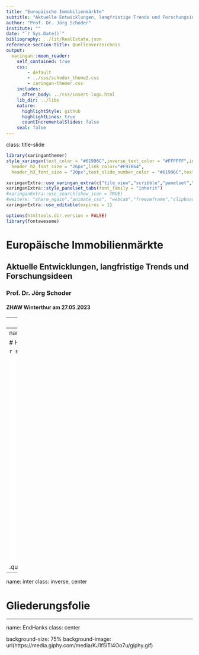 ```yaml
---
title: "Europäische Immobilienmärkte"
subtitle: "Aktuelle Entwicklungen, langfristige Trends und Forschungsideen"
author: "Prof. Dr. Jörg Schoder"
institute: "" 
date: "`r Sys.Date()`"
bibliography: ../lit/RealEstate.json
reference-section-title: Quellenverzeichnis
output:
  xaringan::moon_reader:
    self_contained: true
    css: 
        - default
        - ../css/schoder_theme2.css
        - xaringan-themer.css
    includes:
      after_body: ../css/insert-logo.html
    lib_dir: ../libs
    nature:
      highlightStyle: github
      highlightLines: true
      countIncrementalSlides: false
    seal: false
---
```

class: title-slide

```r
library(xaringanthemer)
style_xaringan(text_color = "#61996C",inverse_text_color = "#FFFFFF",inverse_background_color = "#61996C", title_slide_background_color = "#61996C",header_background_color = "#61996C",header_color = "#FFFFFF",header_h1_font_size = "32px",
  header_h2_font_size = "26px",link_color="#F97B64",
  header_h3_font_size = "20px",text_slide_number_color = "#61996C",text_slide_number_font_size = "0.5em")
```

```r
xaringanExtra::use_xaringan_extra(c("tile_view","scribble","panelset","tachyons"))
xaringanExtra::style_panelset_tabs(font_family = "inherit")
#xaringanExtra::use_search(show_icon = TRUE)
#weitere: "share_again","animate_css", "webcam","freezeframe","clipboard","fit_screen","extra-styles" 
xaringanExtra::use_editable(expires = 1)
``` 

```r
options(htmltools.dir.version = FALSE)
library(fontawesome)
```


# Europäische Immobilienmärkte

## Aktuelle Entwicklungen, langfristige Trends und Forschungsideen

### Prof. Dr. Jörg Schoder

#### ZHAW Winterthur am 27.05.2023  

---
layout: true

<div class="my-footer"></div>       

<div style="position: absolute;left:400px;bottom:10px;color:ISBAblue;font-size:9px">`r r2symbols::sym('copyright')``r rmarkdown::metadata$author`</div>





---
name: Kerninflation
class: left

# Headline- vs. Kerninflation (HVPI)

```r
source(xfun::from_root("R","Kerninflation.R"))
htmltools::save_html(p,file=xfun::from_root("img","headline-core.html"))
```

<iframe src="../img/headline-core.html" width="1000" height="550" scrolling="yes" seamless="seamless" frameBorder="0"> </iframe>

.quelle[Eigene Darstellung.]

---
name: inter
class: inverse, center

# Gliederungsfolie


---
name: EndHanks
class: center

background-size: 75%
background-image: url(https://media.giphy.com/media/KJ1f5iTl4Oo7u/giphy.gif)
